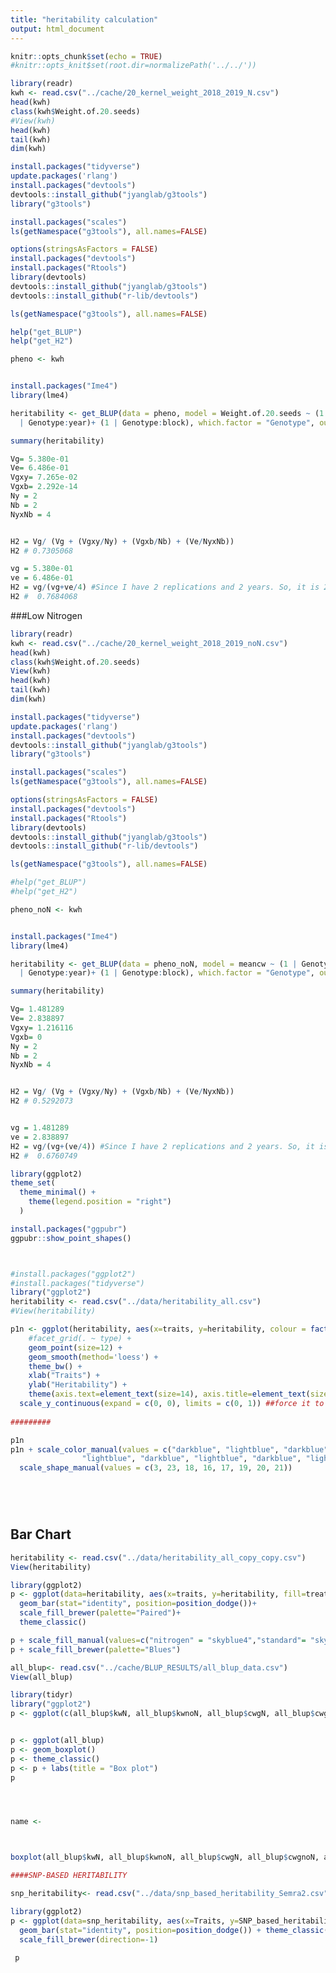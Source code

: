 ```yaml
---
title: "heritability calculation"
output: html_document
---
```



```r
knitr::opts_chunk$set(echo = TRUE)
#knitr::opts_knit$set(root.dir=normalizePath('../../')) 
```



```r
library(readr)
kwh <- read.csv("../cache/20_kernel_weight_2018_2019_N.csv")
head(kwh)
class(kwh$Weight.of.20.seeds)
#View(kwh)
head(kwh)
tail(kwh)
dim(kwh)

```



```r
install.packages("tidyverse")
update.packages('rlang')
install.packages("devtools")
devtools::install_github("jyanglab/g3tools")
library("g3tools")
```

```r
install.packages("scales")
ls(getNamespace("g3tools"), all.names=FALSE)
```


```r
options(stringsAsFactors = FALSE) 
install.packages("devtools")
install.packages("Rtools")
library(devtools)
devtools::install_github("jyanglab/g3tools")
devtools::install_github("r-lib/devtools")

```
```r
ls(getNamespace("g3tools"), all.names=FALSE)

help("get_BLUP")
help("get_H2")

```



```r
pheno <- kwh 


install.packages("Ime4")
library(lme4)
```

```r
heritability <- get_BLUP(data = pheno, model = Weight.of.20.seeds ~ (1 | Genotype) + (1 | year) + (1 | block) + (1 | sb) + (1 | spb) + (1
  | Genotype:year)+ (1 | Genotype:block), which.factor = "Genotype", outfile = "heritability.csv")

```


```r
summary(heritability)
```


```r

Vg= 5.380e-01
Ve= 6.486e-01
Vgxy= 7.265e-02
Vgxb= 2.292e-14
Ny = 2
Nb = 2
NyxNb = 4


H2 = Vg/ (Vg + (Vgxy/Ny) + (Vgxb/Nb) + (Ve/NyxNb))
H2 # 0.7305068

vg = 5.380e-01
ve = 6.486e-01
H2 = vg/(vg+ve/4) #Since I have 2 replications and 2 years. So, it is 2x2= 4
H2 #  0.7684068

```


###Low Nitrogen
```r
library(readr)
kwh <- read.csv("../cache/20_kernel_weight_2018_2019_noN.csv")
head(kwh)
class(kwh$Weight.of.20.seeds)
View(kwh)
head(kwh)
tail(kwh)
dim(kwh)

```



```r
install.packages("tidyverse")
update.packages('rlang')
install.packages("devtools")
devtools::install_github("jyanglab/g3tools")
library("g3tools")
```

```r
install.packages("scales")
ls(getNamespace("g3tools"), all.names=FALSE)
```


```r
options(stringsAsFactors = FALSE) 
install.packages("devtools")
install.packages("Rtools")
library(devtools)
devtools::install_github("jyanglab/g3tools")
devtools::install_github("r-lib/devtools")

```
```r
ls(getNamespace("g3tools"), all.names=FALSE)

#help("get_BLUP")
#help("get_H2")

```



```r
pheno_noN <- kwh 


install.packages("Ime4")
library(lme4)
```

```r
heritability <- get_BLUP(data = pheno_noN, model = meancw ~ (1 | Genotype) + (1 | year) + (1 | block) + (1 | sb) + (1 | spb) + (1
  | Genotype:year)+ (1 | Genotype:block), which.factor = "Genotype", outfile = "heritability.csv")

```


```r
summary(heritability)
```


```r
Vg= 1.481289
Ve= 2.838897
Vgxy= 1.216116
Vgxb= 0
Ny = 2
Nb = 2
NyxNb = 4


H2 = Vg/ (Vg + (Vgxy/Ny) + (Vgxb/Nb) + (Ve/NyxNb))
H2 # 0.5292073


vg = 1.481289
ve = 2.838897
H2 = vg/(vg+(ve/4)) #Since I have 2 replications and 2 years. So, it is 2x2= 4
H2 #  0.6760749

```




```r
library(ggplot2)
theme_set(
  theme_minimal() +
    theme(legend.position = "right")
  )

install.packages("ggpubr")
ggpubr::show_point_shapes()



#install.packages("ggplot2")
#install.packages("tidyverse")
library("ggplot2")
heritability <- read.csv("../data/heritability_all.csv")
#View(heritability)

p1n <- ggplot(heritability, aes(x=traits, y=heritability, colour = factor(traits), by = "traits", head = TRUE)) +
    #facet_grid(. ~ type) +
    geom_point(size=12) +
    geom_smooth(method='loess') +
    theme_bw() +
    xlab("Traits") +
    ylab("Heritability") +
    theme(axis.text=element_text(size=14), axis.title=element_text(size=17)) +
  scale_y_continuous(expand = c(0, 0), limits = c(0, 1)) ##force it to start zero
  
#########

p1n
p1n + scale_color_manual(values = c("darkblue", "lightblue", "darkblue", 
                "lightblue", "darkblue", "lightblue", "darkblue", "lightblue")) +
  scale_shape_manual(values = c(3, 23, 18, 16, 17, 19, 20, 21))

  




```

## Bar Chart
```r
heritability <- read.csv("../data/heritability_all_copy_copy.csv")
View(heritability)

library(ggplot2)
p <- ggplot(data=heritability, aes(x=traits, y=heritability, fill=treatment)) +
  geom_bar(stat="identity", position=position_dodge())+
  scale_fill_brewer(palette="Paired")+
  theme_classic()

p + scale_fill_manual(values=c("nitrogen" = "skyblue4","standard"= "skyblue1"))
p + scale_fill_brewer(palette="Blues")

```





```r
all_blup<- read.csv("../cache/BLUP_RESULTS/all_blup_data.csv")
View(all_blup)

library(tidyr)
library("ggplot2")
p <- ggplot(c(all_blup$kwN, all_blup$kwnoN, all_blup$cwgN, all_blup$cwgnoN, all_blup$clnN, all_blup$clnnoN, all_blup$cwdN, all_blup$cwdnoN), aes(x = feed, y= weight))


p <- ggplot(all_blup)
p <- geom_boxplot()
p <- theme_classic()
p <- p + labs(title = "Box plot")
p




name <- 



boxplot(all_blup$kwN, all_blup$kwnoN, all_blup$cwgN, all_blup$cwgnoN, all_blup$clnN, all_blup$clnnoN, all_blup$cwdN, all_blup$cwdnoN, main="Radicle Length in salty and nonsalty conditions", col="lightblue", xlab="Traits", ylab="Frequency", names = c("kwN=kernel weight", "clnN=cob length", "cwgN=cob weight", "cwdN=cob width"))
```

```r
####SNP-BASED HERITABILITY

snp_heritability<- read.csv("../data/snp_based_heritability_Semra2.csv")

library(ggplot2)
p <- ggplot(data=snp_heritability, aes(x=Traits, y=SNP_based_heritability, fill=Treatment)) +
  geom_bar(stat="identity", position=position_dodge()) + theme_classic() +
  scale_fill_brewer(direction=-1)
             
 p  

```


